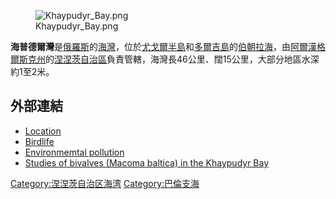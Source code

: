 [[Image:Khaypudyr_Bay.png|thumb]]

'''海普德爾灣'''是[[俄羅斯|俄羅斯]]的[[海灣|海灣]]，位於[[尤戈爾半島|尤戈爾半島]]和[[多爾吉島|多爾吉島]]的[[伯朝拉海|伯朝拉海]]，由[[阿爾漢格爾斯克州|阿爾漢格爾斯克州]]的[[涅涅茨自治區|涅涅茨自治區]]負責管轄，海灣長46公里、闊15公里，大部分地區水深約1至2米。

==外部連結==
*[https://web.archive.org/web/20070613174056/http://www.earthsearch.net/featureIndex.php?type=int&start=2363000&end=2364000 Location]
*[http://www.birdlife.org/datazone/sites/index.html?action=SitHTMDetails.asp&sid=1428&m=0 Birdlife] {{Wayback|url=http://www.birdlife.org/datazone/sites/index.html?action=SitHTMDetails.asp&sid=1428&m=0 |date=20090102205817 }}
*[http://www.springerlink.com/index/MPNU54QRKK8Q5XJ6.pdf Environmemtal pollution]{{Dead link|date=2020年2月 |bot=InternetArchiveBot |fix-attempted=yes }}
*[http://www.springerlink.com/index/P081H7Q1V8T20025.pdf Studies of bivalves (Macoma baltica) in the Khaypudyr Bay]{{Dead link|date=2020年2月 |bot=InternetArchiveBot |fix-attempted=yes }}

{{coord|68|30|N|59|30|E|display=title}}
{{Russia-geo-stub}}
[[Category:涅涅茨自治区海湾|Category:涅涅茨自治区海湾]]
[[Category:巴倫支海|Category:巴倫支海]]